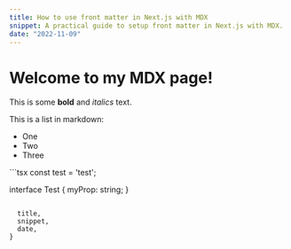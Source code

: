 ```yaml
---
title: How to use front matter in Next.js with MDX
snippet: A practical guide to setup front matter in Next.js with MDX.
date: "2022-11-09"
---
```

# Welcome to my MDX page!

This is some **bold** and _italics_ text.

This is a list in markdown:

- One
- Two
- Three

<CodeHeader text="TestComponent.tsx" />
```tsx
const test = 'test';

interface Test {
  myProp: string;
}
```

  title,
  snippet,
  date,
}